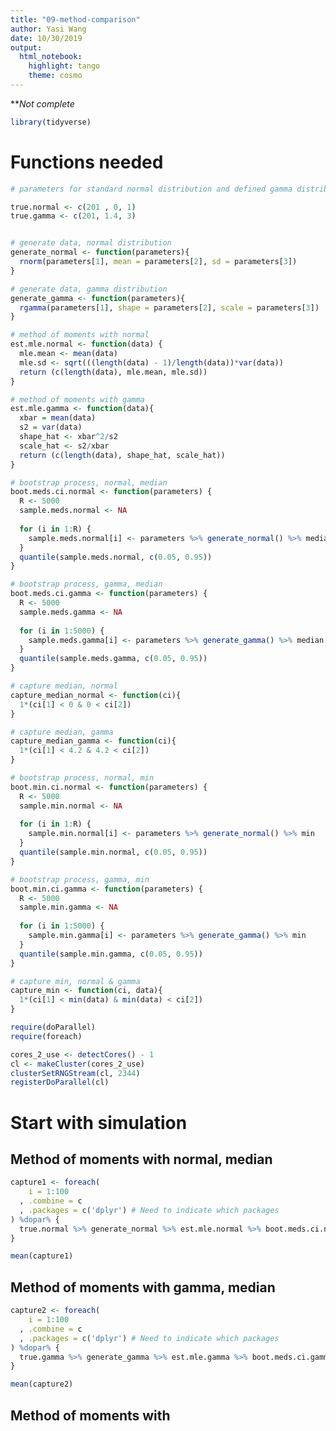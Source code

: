```yaml
---
title: "09-method-comparison"
author: Yasi Wang
date: 10/30/2019
output: 
  html_notebook: 
    highlight: tango
    theme: cosmo
---
```


***Not complete*

```r
library(tidyverse)
```

# Functions needed

```r
# parameters for standard normal distribution and defined gamma distribution

true.normal <- c(201 , 0, 1)
true.gamma <- c(201, 1.4, 3) 


# generate data, normal distribution
generate_normal <- function(parameters){ 
  rnorm(parameters[1], mean = parameters[2], sd = parameters[3]) 
}

# generate data, gamma distribution
generate_gamma <- function(parameters){
  rgamma(parameters[1], shape = parameters[2], scale = parameters[3])
}

# method of moments with normal
est.mle.normal <- function(data) {
  mle.mean <- mean(data)
  mle.sd <- sqrt(((length(data) - 1)/length(data))*var(data))
  return (c(length(data), mle.mean, mle.sd))
}

# method of moments with gamma
est.mle.gamma <- function(data){
  xbar = mean(data)
  s2 = var(data)
  shape_hat <- xbar^2/s2
  scale_hat <- s2/xbar
  return (c(length(data), shape_hat, scale_hat))
}

```


```r
# bootstrap process, normal, median
boot.meds.ci.normal <- function(parameters) {
  R <- 5000
  sample.meds.normal <- NA
  
  for (i in 1:R) {
    sample.meds.normal[i] <- parameters %>% generate_normal() %>% median
  }
  quantile(sample.meds.normal, c(0.05, 0.95))
}

# bootstrap process, gamma, median
boot.meds.ci.gamma <- function(parameters) {
  R <- 5000
  sample.meds.gamma <- NA
  
  for (i in 1:5000) {
    sample.meds.gamma[i] <- parameters %>% generate_gamma() %>% median
  }
  quantile(sample.meds.gamma, c(0.05, 0.95))
}

# capture median, normal
capture_median_normal <- function(ci){
  1*(ci[1] < 0 & 0 < ci[2])
}

# capture median, gamma
capture_median_gamma <- function(ci){
  1*(ci[1] < 4.2 & 4.2 < ci[2])
}

```


```r
# bootstrap process, normal, min
boot.min.ci.normal <- function(parameters) {
  R <- 5000
  sample.min.normal <- NA
  
  for (i in 1:R) {
    sample.min.normal[i] <- parameters %>% generate_normal() %>% min
  }
  quantile(sample.min.normal, c(0.05, 0.95))
}

# bootstrap process, gamma, min
boot.min.ci.gamma <- function(parameters) {
  R <- 5000
  sample.min.gamma <- NA
  
  for (i in 1:5000) {
    sample.min.gamma[i] <- parameters %>% generate_gamma() %>% min
  }
  quantile(sample.min.gamma, c(0.05, 0.95))
}

# capture min, normal & gamma
capture_min <- function(ci, data){
  1*(ci[1] < min(data) & min(data) < ci[2])
}

```


```r
require(doParallel)
require(foreach)

cores_2_use <- detectCores() - 1
cl <- makeCluster(cores_2_use)
clusterSetRNGStream(cl, 2344)
registerDoParallel(cl)
```


# Start with simulation
## Method of moments with normal, median

```r
capture1 <- foreach(
    i = 1:100
  , .combine = c
  , .packages = c('dplyr') # Need to indicate which packages
) %dopar% {
  true.normal %>% generate_normal %>% est.mle.normal %>% boot.meds.ci.normal %>% capture_median_normal
}

mean(capture1)
```


## Method of moments with gamma, median
```r
capture2 <- foreach(
    i = 1:100
  , .combine = c
  , .packages = c('dplyr') # Need to indicate which packages
) %dopar% {
  true.gamma %>% generate_gamma %>% est.mle.gamma %>% boot.meds.ci.gamma %>% capture_median_gamma
}

mean(capture2)

```


## Method of moments with 

